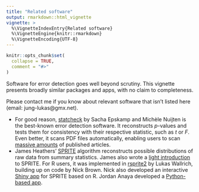 ```yaml
---
title: "Related software"
output: rmarkdown::html_vignette
vignette: >
  %\VignetteIndexEntry{Related software}
  %\VignetteEngine{knitr::rmarkdown}
  %\VignetteEncoding{UTF-8}
---
```


```r
knitr::opts_chunk$set(
  collapse = TRUE,
  comment = "#>"
)
```

Software for error detection goes well beyond scrutiny. This vignette presents broadly similar packages and apps, with no claim to completeness.

Please contact me if you know about relevant software that isn't listed here (email: jung-lukas\@gmx.net).

-   For good reason, [statcheck](http://statcheck.io/index.php) by Sacha Epskamp and Michèle Nuijten is the best-known error detection software. It reconstructs *p*-values and tests them for consistency with their respective statistic, such as *t* or *F*. Even better, it scans PDF files automatically, enabling users to scan [massive amounts](https://link.springer.com/article/10.3758/s13428-015-0664-2) of published articles.
-   James Heathers' [SPRITE](https://peerj.com/preprints/26968v1/) algorithm reconstructs possible distributions of raw data from summary statistics. James also wrote a [light introduction](https://medium.com/hackernoon/introducing-sprite-and-the-case-of-the-carthorse-child-58683c2bfeb) to SPRITE. For R users, it was implemented in [rsprite2](https://lukaswallrich.github.io/rsprite2/) by Lukas Wallrich, building up on code by Nick Brown. Nick also developed an interactive [Shiny app](https://shiny.ieis.tue.nl/sprite/) for SPRITE based on R. Jordan Anaya developed a [Python-based app](http://www.prepubmed.org/sprite/).

